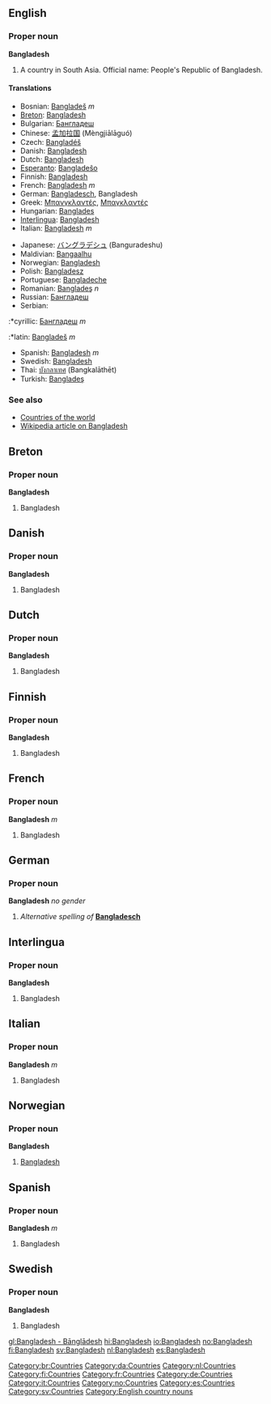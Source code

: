 ==English==
===Proper noun===
'''Bangladesh'''

#A country in South Asia. Official name: People's Republic of Bangladesh.

====Translations====
{{top}}
*Bosnian: [[Bangladeš]] ''m''
*[[Breton]]: [[Bangladesh]]
*Bulgarian: [[Бангладеш]]
*Chinese: [[孟加拉国]] (Mèngjiālāguó)
*Czech: [[Bangladéš]]
*Danish: [[Bangladesh]]
*Dutch: [[Bangladesh]]
*[[Esperanto]]: [[Bangladeŝo]]
*Finnish: [[Bangladesh]]
*French: [[Bangladesh]] ''m''
*German: [[Bangladesch]], Bangladesh
*Greek: [[Μπανγκλαντές]], [[Μπαγκλαντές]]
*Hungarian: [[Banglades]]
*[[Interlingua]]: [[Bangladesh]]
*Italian: [[Bangladesh]] ''m''
{{mid}}
*Japanese: [[バングラデシュ]] (Banguradeshu)
*Maldivian: [[Bangaalhu]]
*Norwegian: [[#Norwegian|Bangladesh]]
*Polish: [[Bangladesz]]
*Portuguese: [[Bangladeche]]
*Romanian: [[Banglade&#351;#Romanian|Banglade&#351;]] ''n''
*Russian: [[Бангладеш]]
*Serbian:
:*cyrillic: [[Бангладеш]] ''m''
:*latin: [[Bangladeš]] ''m''
*Spanish: [[Bangladesh]] ''m''
*Swedish: [[Bangladesh]]
*Thai: [[บังกลาเทศ]] (Bangkalāthēt)
*Turkish: [[Banglade&#351;#Turkish|Banglade&#351;]]
{{bottom}}

===See also===
*[[Countries of the world]]
*[[w:Bangladesh|Wikipedia article on Bangladesh]]

==Breton==
===Proper noun===
'''Bangladesh'''
[[Category:br:Countries]]

#Bangladesh

==Danish==
===Proper noun===
'''Bangladesh'''
[[Category:da:Countries]]

#Bangladesh

==Dutch==
===Proper noun===
'''Bangladesh'''
[[Category:nl:Countries]]

#Bangladesh

==Finnish==
===Proper noun===
'''Bangladesh'''
[[Category:fi:Countries]]

#Bangladesh

==French==
===Proper noun===
'''Bangladesh''' ''m''
[[Category:fr:Countries]]

#Bangladesh

==German==
===Proper noun===
'''Bangladesh''' ''no gender''

#''Alternative spelling of'' '''[[Bangladesch]]'''

==Interlingua==
===Proper noun===
'''Bangladesh'''
[[Category:de:Countries]]

#Bangladesh

==Italian==
===Proper noun===
'''Bangladesh''' ''m''
[[Category:it:Countries]]

#Bangladesh

==Norwegian==
===Proper noun===
[[Category:no:Countries]]
'''Bangladesh'''
#[[#English|Bangladesh]]

==Spanish==
===Proper noun===
'''Bangladesh''' ''m''
[[Category:es:Countries]]

#Bangladesh

==Swedish==
===Proper noun===
'''Bangladesh'''
[[Category:sv:Countries]]

#Bangladesh

[[Category:English country nouns]]

[[gl:Bangladesh - Bānglādesh]]
[[hi:Bangladesh]]
[[io:Bangladesh]]
[[no:Bangladesh]]
[[fi:Bangladesh]]
[[sv:Bangladesh]]
[[nl:Bangladesh]]
[[es:Bangladesh]]